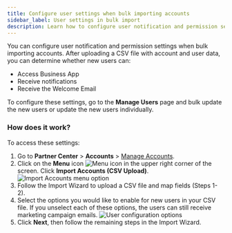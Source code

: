 ```yaml
---
title: Configure user settings when bulk importing accounts
sidebar_label: User settings in bulk import
description: Learn how to configure user notification and permission settings when bulk importing accounts.
---
```


You can configure user notification and permission settings when bulk importing accounts. After uploading a CSV file with account and user data, you can determine whether new users can:

- Access Business App
- Receive notifications
- Receive the Welcome Email

To configure these settings, go to the **Manage Users** page and bulk update the new users or update the new users individually.

### How does it work?

To access these settings:

1. Go to **Partner Center** > **Accounts** > [Manage Accounts](https://partners.vendasta.com/manage-accounts).
2. Click on the **Menu** icon ![Menu icon](/img/accounts/bulk-import-accounts/menu_icon.png) in the upper right corner of the screen. Click **Import Accounts (CSV Upload)**.
   ![Import Accounts menu option](/img/accounts/bulk-import-accounts/import_accounts_menu.png)
3. Follow the Import Wizard to upload a CSV file and map fields (Steps 1-2).
4. Select the options you would like to enable for new users in your CSV file. If you unselect each of these options, the users can still receive marketing campaign emails.
   ![User configuration options](/img/accounts/bulk-import-accounts/user_config_options.png)
5. Click **Next**, then follow the remaining steps in the Import Wizard.